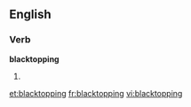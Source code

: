 ==English==

===Verb===
'''blacktopping'''

# {{present participle of|blacktop}}

[[et:blacktopping]]
[[fr:blacktopping]]
[[vi:blacktopping]]